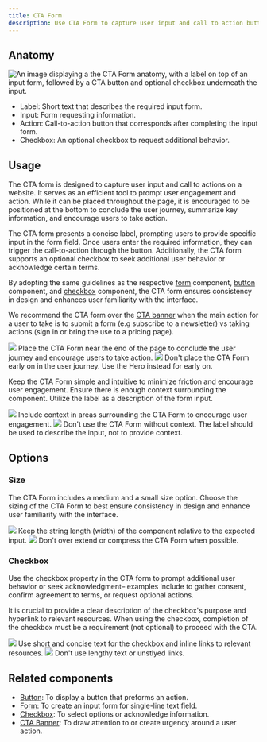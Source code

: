 ```yaml
---
title: CTA Form
description: Use CTA Form to capture user input and call to action button.
---
```



## Anatomy

![An image displaying a the CTA Form anatomy, with a label on top of an input form, followed by a CTA button and optional checkbox underneath the input.](https://github.com/primer/brand/assets/131988618/2c86dd18-f3b0-41e3-a0d3-cca004ea37b1)

- Label: Short text that describes the required input form. 
- Input: Form requesting information. 
- Action: Call-to-action button that corresponds after completing the input form. 
- Checkbox: An optional checkbox to request additional behavior.

## Usage

The CTA form is designed to capture user input and call to actions on a website. It serves as an efficient tool to prompt user engagement and action. While it can be placed throughout the page, it is encouraged to be positioned at the bottom to conclude the user journey, summarize key information, and encourage users to take action.

The CTA form presents a concise label, prompting users to provide specific input in the form field. Once users enter the required information, they can trigger the call-to-action through the button. Additionally, the CTA form supports an optional checkbox to seek additional user behavior or acknowledge certain terms.

By adopting the same guidelines as the respective [form](/components/TextInput) component, [button](/components/Button) component, and [checkbox](/components/Checkbox) component, the CTA form ensures consistency in design and enhances user familiarity with the interface.

We recommend the CTA form over the [CTA banner](/components/CTABanner) when the main action for a user to take is to submit a form (e.g subscribe to a newsletter) vs taking actions (sign in or bring the use to a pricing page).

<DoDontContainer>
  <Do>
<img src="https://github.com/primer/brand/assets/131988618/561b62c9-c328-4c7e-98e5-18e5a5d7ad42" />
    <Caption>Place the CTA Form near the end of the page to conclude the user journey and encourage users to take action.</Caption>
  </Do>
  <Dont>
    <img src="https://github.com/primer/brand/assets/131988618/0cb06dc0-b885-4b4d-a997-cd42da72f798" />
    <Caption>
      Don't place the CTA Form early on in the user journey. Use the Hero instead for early on.
    </Caption>
  </Dont>
</DoDontContainer>

Keep the CTA Form simple and intuitive to minimize friction and encourage user engagement. Ensure there is enough context surrounding the component. Utilize the label as a description of the form input. 

<DoDontContainer>
  <Do>
    <img src="https://github.com/primer/brand/assets/131988618/15cc3be6-89cb-4b63-ab03-9236693f66c3" />
    <Caption>
      Include context in areas surrounding the CTA Form to encourage user engagement. 
    </Caption>
  </Do>
  <Dont>
    <img src="https://github.com/primer/brand/assets/131988618/2333fa03-4bd3-488d-ae41-81e3511259ca" />
    <Caption>
        Don't use the CTA Form without context. The label should be used to describe the input, not to provide context.
    </Caption>
  </Dont>
</DoDontContainer>

## Options

### Size

The CTA Form includes a medium and a small size option. Choose the sizing of the CTA Form to best ensure consistency in design and enhance user familiarity with the interface.

<DoDontContainer>
  <Do>
    <img src="https://github.com/primer/brand/assets/131988618/0bd93f12-ef38-4fc3-9dd5-ce685aa7d2bd" />
    <Caption>
      Keep the string length (width) of the component relative to the expected input. 
    </Caption>
  </Do>
  <Dont>
    <img src="https://github.com/primer/brand/assets/131988618/5ea3a93b-2978-4c50-b982-76c85ae57a01" />
    <Caption>Don't over extend or compress the CTA Form when possible.</Caption>
  </Dont>
</DoDontContainer>

### Checkbox

Use the checkbox property in the CTA form to prompt additional user behavior or seek acknowledgment– examples include to gather consent, confirm agreement to terms, or request optional actions. 

It is crucial to provide a clear description of the checkbox's purpose and hyperlink to relevant resources. When using the checkbox, completion of the checkbox must be a requirement (not optional) to proceed with the CTA.

<DoDontContainer>
  <Do>
    <img src="https://github.com/primer/brand/assets/131988618/f960b448-99e1-4703-a4a7-ea1441f6c72a" />
    <Caption>
        Use short and concise text for the checkbox and inline links to relevant resources.
    </Caption>
  </Do>
  <Dont>
    <img src="https://github.com/primer/brand/assets/131988618/52e87926-c18c-4748-851e-41fd1e86f5d8" />
    <Caption>
        Don't use lengthy text or unstlyed links.
    </Caption>
  </Dont>
</DoDontContainer>

## Related components

- [Button](/components/Button): To display a button that preforms an action.
- [Form](/components/TextInput): To create an input form for single-line text field.
- [Checkbox](/components/Checkbox): To select options or acknowledge information. 
- [CTA Banner](/components/CTABanner): To draw attention to or create urgency around a user action.
